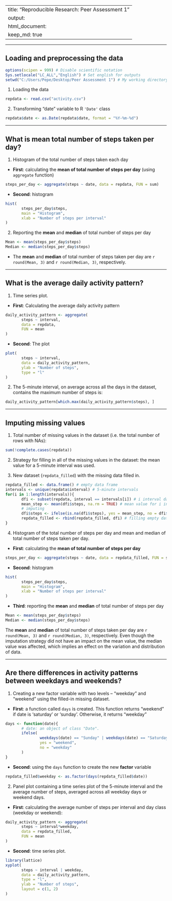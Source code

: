 
---
title: "Reproducible Research: Peer Assessment 1"
output: 
  html_document:
  keep_md: true
---

------

## Loading and preprocessing the data

```r
options(scipen = 999) # Disable scientific notation
Sys.setlocale("LC_ALL","English") # Set english for outputs
setwd("C:/Users/Pepe/Desktop/Peer Assessment 1") # My working directory
```

1. Loading the data
```r
repdata <- read.csv("activity.csv")
```

2. Transforming "date" variable to R `'Date'` class
```r
repdata$date <- as.Date(repdata$date, format = "%Y-%m-%d")
```

------

## What is mean total number of steps taken per day?

1. Histogram of the total number of steps taken each day


  + **First**: calculating the **mean of total number of steps per day** (using `aggregate` function)
```r
steps_per_day <- aggregate(steps ~ date, data = repdata, FUN = sum)
```

  + **Second**: histogram
```r
hist(
       steps_per_day$steps,
       main = "Histogram", 
       xlab = "Number of steps per interval"
)
```

2. Reporting the **mean** and **median** of total number of steps per day
```r
Mean <- mean(steps_per_day$steps)
Median <- median(steps_per_day$steps)
```
  + The **mean** and **median** of total number of steps taken per day are `r round(Mean, 3)` and `r round(Median, 3)`, respectively.

------

## What is the average daily activity pattern?

1. Time series plot.


  + **First**: Calculating the average daily activity pattern
```r
daily_activity_pattern <- aggregate(
       steps ~ interval, 
       data = repdata, 
       FUN = mean
)
```

  + **Second**: The plot
```r
plot(
       steps ~ interval, 
       data = daily_activity_pattern, 
       ylab = "Number of steps",
       type = "l"
)
```

2. The 5-minute interval, on average across all the days in the dataset, contains the maximum number of steps is:
```r
daily_activity_pattern[which.max(daily_activity_pattern$steps), ]
```


------

## Imputing missing values

1. Total number of missing values in the dataset (i.e. the total number of rows with NAs):
```r
sum(!complete.cases(repdata))
```

2. Strategy for filling in all of the missing values in the dataset: the mean value for a 5-minute interval was used.

3. New dataset (`repdata_filled`) with the missing data filled in.
```r
repdata_filled <- data.frame() # empty data frame
intervals <- unique(repdata$interval) # 5-minute intervals
for(i in 1:length(intervals)){
       dfi <- subset(repdata, interval == intervals[i]) # i interval data
       mean_step <- mean(dfi$steps, na.rm = TRUE) # mean value for i interval 
       # imputing
       dfi$steps <- ifelse(is.na(dfi$steps), yes = mean_step, no = dfi$steps)
       repdata_filled <- rbind(repdata_filled, dfi) # filling empty data frame
}
```

4. Histogram of the total number of steps per day and mean and median of total number of steps taken per day.


  + **First**: calculating the **mean of total number of steps per day** 
```r
steps_per_day <- aggregate(steps ~ date, data = repdata_filled, FUN = sum)
```

  + **Second**: histogram
```r
hist(
       steps_per_day$steps,
       main = "Histogram", 
       xlab = "Number of steps per interval"
)
```

  + **Third**: reporting the **mean** and **median** of total number of steps per day
```r
Mean <- mean(steps_per_day$steps)
Median <- median(steps_per_day$steps)
```

The **mean** and **median** of total number of steps taken per day are `r round(Mean, 3)` and `r round(Median, 3)`, respectively. Even though the imputation strategy did not have an impact on the mean value, the median value was affected, which implies an effect on the variation and distribution of data.

------

## Are there differences in activity patterns between weekdays and weekends?

1. Creating a new factor variable with two levels -- "weekday" and "weekend" using the filled-in missing dataset.


  + **First**: a function called `days` is created. This function returns "weekend" if date is 'saturday' or 'sunday'. Otherwise, it returns "weekday"
```r
days <- function(date){
       # date: an object of class "Date".
       ifelse(
               weekdays(date) == "Sunday" | weekdays(date) == "Saturday",
               yes = "weekend", 
               no = "weekday"
       )  
}
```

  + **Second**: using the `days` function to create the new **factor** variable
```r
repdata_filled$weekday <- as.factor(days(repdata_filled$date))
```

2. Panel plot containing a time series plot of the 5-minute interval and the average number of steps, averaged across all weekday days or weekend days.


  + **First**: calculating the average number of steps per interval and day class (weekday or weekend):
```r
daily_activity_pattern <- aggregate(
       steps ~ interval*weekday, 
       data = repdata_filled, 
       FUN = mean
)
```

  + **Second**: time series plot.
```r
library(lattice) 
xyplot(
       steps ~ interval | weekday, 
       data = daily_activity_pattern, 
       type = "l",
       ylab = "Number of steps",
       layout = c(1, 2)
)
```